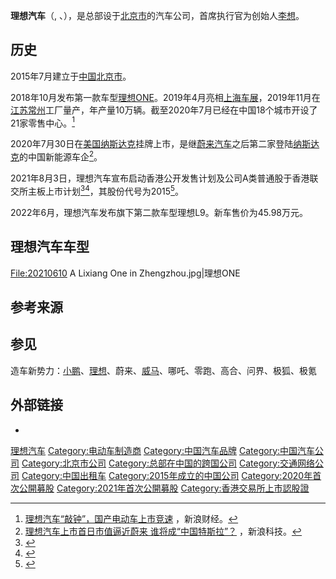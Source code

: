 {{Infobox company
| name = 理想汽车
| name_en = Li Auto Inc.
| traded_as ={{NASDAQ|LI}}<BR>{{hkex|2015}}
| logo = 
| type = 公司
| industry = [[汽车|汽车]]
| foundation = {{start date and age|2015|7}}
| founder = [[李想_(企业家)|李想]]
| location_city = [[北京市|北京市]]
| location_country = {{CHN}}
| num_locations = 
| area_served = {{CHN}}
| key_people = [[李想_(企业家)|李想]]（董事长）<br>李铁（首席财务官）
| owner = 北京车励行信息技术有限公司
| num_employees = 
| divisions =
| website = [https://www.lixiang.com]
}}
'''理想汽车'''（{{lang-en|'''Li Auto Inc.'''}}, {{NASDAQ|LI}}、{{hkex|2015}}），是总部设于[[北京市|北京市]]的汽车公司，首席执行官为创始人[[李想_(企业家)|李想]]。

== 历史 ==
2015年7月建立于[[中国|中国]][[北京市|北京市]]。

2018年10月发布第一款车型[[理想ONE|理想ONE]]。2019年4月亮相[[上海车展|上海车展]]，2019年11月在[[江苏|江苏]][[常州|常州]]工厂量产，年产量10万辆。截至2020年7月已经在中国18个城市开设了21家零售中心。<ref>[https://finance.sina.com.cn/roll/2020-07-31/doc-iivhvpwx8484683.shtml 理想汽车“敲钟”，国产电动车上市竞速] {{Wayback|url=https://finance.sina.com.cn/roll/2020-07-31/doc-iivhvpwx8484683.shtml |date=20200803203940 }}，新浪财经。</ref>

2020年7月30日在[[美国|美国]][[纳斯达克|纳斯达克]]挂牌上市，是继[[蔚来汽车|蔚来汽车]]之后第二家登陆[[纳斯达克|纳斯达克]]的中国新能源车企<ref>[https://tech.sina.com.cn/it/2020-07-31/doc-iivhuipn6045389.shtml 理想汽车上市首日市值逼近蔚来 谁将成“中国特斯拉”？] {{Wayback|url=https://tech.sina.com.cn/it/2020-07-31/doc-iivhuipn6045389.shtml |date=20200801190222 }}，新浪科技。</ref>。

2021年8月3日，理想汽车宣布启动香港公开发售计划及公司A类普通股于香港联交所主板上市计划<ref>{{cite news |title=理想汽车启动香港公开发售，最高发行价为每股150港元 |url=https://smart.huanqiu.com/article/44CV2Gyy4rG |accessdate=2021-08-03 |work=环球网 |agency=环球网 |archive-date=2021-08-03 |archive-url=https://web.archive.org/web/20210803124508/https://smart.huanqiu.com/article/44CV2Gyy4rG |dead-url=no }}</ref><ref>{{cite news |last1=Staff |first1=Reuters |title=中国新能源汽车商理想汽车开始在香港招股，筹高至150亿港元 |url=https://www.reuters.com/article/%E4%B8%AD%E5%9B%BD%E6%96%B0%E8%83%BD%E6%BA%90%E6%B1%BD%E8%BD%A6%E5%95%86%E7%90%86%E6%83%B3%E6%B1%BD%E8%BD%A6%E5%BC%80%E5%A7%8B%E5%9C%A8%E9%A6%99%E6%B8%AF%E6%8B%9B%E8%82%A1%EF%BC%8C%E7%AD%B9%E9%AB%98%E8%87%B3150%E4%BA%BF%E6%B8%AF%E5%85%83-idCNL4S2PA0AE |accessdate=2021-08-03 |work=Reuters |date=2021-08-03 |language=en |archive-date=2021-08-03 |archive-url=https://web.archive.org/web/20210803124457/https://www.reuters.com/article/%E4%B8%AD%E5%9B%BD%E6%96%B0%E8%83%BD%E6%BA%90%E6%B1%BD%E8%BD%A6%E5%95%86%E7%90%86%E6%83%B3%E6%B1%BD%E8%BD%A6%E5%BC%80%E5%A7%8B%E5%9C%A8%E9%A6%99%E6%B8%AF%E6%8B%9B%E8%82%A1%EF%BC%8C%E7%AD%B9%E9%AB%98%E8%87%B3150%E4%BA%BF%E6%B8%AF%E5%85%83-idCNL4S2PA0AE |dead-url=no }}</ref>，其股份代号为2015<ref>{{cite news |title=理想汽车宣布下周赴港交所上市，拟最高融资150亿港元 |url=https://www.jiemian.com/article/6436158.html |accessdate=2021-08-03 |work=界面新闻 |language=zh |archive-date=2021-08-03 |archive-url=https://web.archive.org/web/20210803124504/https://www.jiemian.com/article/6436158.html |dead-url=no }}</ref>。

2022年6月，理想汽车发布旗下第二款车型理想L9。新车售价为45.98万元。

==理想汽车车型==
{{Main|理想ONE}}
<gallery>
File:20210610 A Lixiang One in Zhengzhou.jpg|理想ONE


</gallery>

== 参考来源 ==
{{reflist}}

== 参见 ==
造车新势力：[[小鹏汽车|小鹏]]、[[理想汽车|理想]]、蔚来、[[威马汽车|威马]]、哪吒、零跑、高合、问界、极狐、极氪

== 外部链接 ==
{{Commons category}}
*{{official website}}

{{中国汽车制造业}}
[[Category:理想汽车|]]
[[Category:电动车制造商|Category:电动车制造商]]
[[Category:中国汽车品牌|Category:中国汽车品牌]]
[[Category:中国汽车公司|Category:中国汽车公司]]
[[Category:北京市公司|Category:北京市公司]]
[[Category:总部在中国的跨国公司|Category:总部在中国的跨国公司]]
[[Category:交通网络公司|Category:交通网络公司]]
[[Category:中国出租车|Category:中国出租车]]
[[Category:2015年成立的中国公司|Category:2015年成立的中国公司]]
[[Category:2020年首次公開募股|Category:2020年首次公開募股]]
[[Category:2021年首次公開募股|Category:2021年首次公開募股]]
[[Category:香港交易所上市認股證|Category:香港交易所上市認股證]]